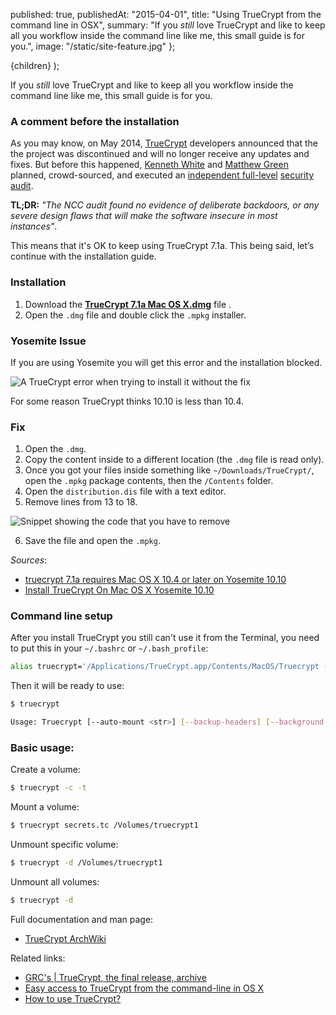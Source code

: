 
  published: true,
  publishedAt: "2015-04-01",
  title: "Using TrueCrypt from the command line in OSX",
  summary:
    "If you *still* love TrueCrypt and like to keep all you workflow inside the command line like me, this small guide is for you.",
  image: "/static/site-feature.jpg"
};

  <BlogPost path={url.pathname} meta={meta}>
    {children}
  </BlogPost>
);

If you _still_ love TrueCrypt and like to keep all you workflow inside the command line like me, this small guide is for you.

### A comment before the installation

As you may know, on May 2014, [TrueCrypt](http://truecrypt.sourceforge.net/) developers announced that the the project was discontinued and will no longer receive any updates and fixes. But before this happened, [Kenneth White](https://twitter.com/kennwhite) and [Matthew Green](https://twitter.com/matthew_d_green) planned, crowd-sourced, and executed an [independent full-level](http://istruecryptauditedyet.com/) [security audit](http://blog.cryptographyengineering.com/2015/04/truecrypt-report.html).

**TL;DR:** _"The NCC audit found no evidence of deliberate backdoors, or any severe design flaws that will make the software insecure in most instances"_.

This means that it's OK to keep using TrueCrypt 7.1a. This being said, let&rsquo;s continue with the installation guide.

### Installation

1. Download the [**TrueCrypt 7.1a Mac OS X.dmg**](https://www.grc.com/misc/truecrypt/truecrypt.htm) file .
2. Open the `.dmg` file and double click the `.mpkg` installer.

### Yosemite Issue

If you are using Yosemite you will get this error and the installation blocked.

![A TrueCrypt error when trying to install it without the fix](/static/truecrypt-install-error.png)

For some reason TrueCrypt thinks 10.10 is less than 10.4.

### Fix

1. Open the `.dmg`.
2. Copy the content inside to a different location (the `.dmg` file is read only).
3. Once you got your files inside something like `~/Downloads/TrueCrypt/`, open the `.mpkg` package contents, then the `/Contents` folder.
4. Open the `distribution.dis` file with a text editor.
5. Remove lines from 13 to 18.

![Snippet showing the code that you have to remove](/static/truecrypt-error.png)

6. Save the file and open the `.mpkg`.

_Sources_:

- [truecrypt 7.1a requires Mac OS X 10.4 or later on Yosemite 10.10](http://apple.stackexchange.com/questions/173879/truecrypt-7-1a-requires-mac-os-x-10-4-or-later-on-yosemite-10-10)
- [Install TrueCrypt On Mac OS X Yosemite 10.10](https://lazymind.me/2014/10/install-truecrypt-on-mac-osx-yosemite-10-10/)

### Command line setup

After you install TrueCrypt you still can't use it from the Terminal, you need to put this in your `~/.bashrc` or `~/.bash_profile`:

```bash
alias truecrypt='/Applications/TrueCrypt.app/Contents/MacOS/Truecrypt --text'
```

Then it will be ready to use:

```bash
$ truecrypt

Usage: Truecrypt [--auto-mount <str>] [--backup-headers] [--background-task] [-C] [-c] [--create-keyfile] [--delete-token-keyfiles] [-d] [--display-password] [--encryption <str>] [--explore] [--export-token-keyfile] [--filesystem <str>] [-f] [--hash <str>] [-h] [--import-token-keyfiles] [-k <str>] [-l] [--list-token-keyfiles] [--load-preferences] [--mount] [-m <str>] [--new-keyfiles <str>] [--new-password <str>] [--non-interactive] [-p <str>] [--protect-hidden <str>] [--protection-keyfiles <str>] [--protection-password <str>] [--random-source <str>] [--restore-headers] [--save-preferences] [--quick] [--size <str>] [--slot <str>] [--test] [-t] [--token-lib <str>] [-v] [--version] [--volume-properties] [--volume-type <str>] [Volume path] [Mount point]
```

### Basic usage:

Create a volume:

```bash
$ truecrypt -c -t
```

Mount a volume:

```bash
$ truecrypt secrets.tc /Volumes/truecrypt1
```

Unmount specific volume:

```bash
$ truecrypt -d /Volumes/truecrypt1
```

Unmount all volumes:

```bash
$ truecrypt -d
```

Full documentation and man page:

- [TrueCrypt ArchWiki](https://wiki.archlinux.org/index.php/TrueCrypt)

Related links:

- [GRC's | TrueCrypt, the final release, archive](https://www.grc.com/misc/truecrypt/truecrypt.htm)
- [Easy access to TrueCrypt from the command-line in OS X](http://marc-abramowitz.com/archives/2011/10/17/easy-access-to-truecrypt-from-the-command-line-in-os-x/)
- [How to use TrueCrypt?](http://polishlinux.org/howtos/truecrypt-howto/)
